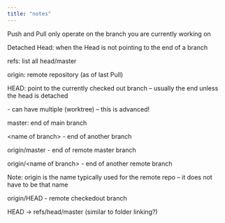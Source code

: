 ---
title: "notes"
---

Push and Pull only operate on the branch you are currently working on

Detached Head: when the Head is not pointing to the end of a branch

refs: list all head/master

origin: remote repository (as of last Pull)

HEAD: point to the currently checked out branch -- usually the end unless the head is detached

\- can have multiple (worktree) -- this is advanced!

master: end of main branch

\<name of branch\> - end of another branch

origin/master - end of remote master branch

origin/\<name of branch\> - end of another remote branch

Note: origin is the name typically used for the remote repo -- it does not have to be that name

origin/HEAD - remote checkedout branch

HEAD -\> refs/head/master (similar to folder linking?)
